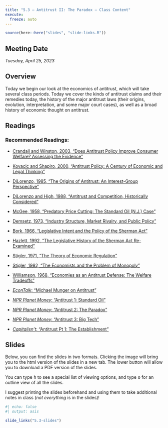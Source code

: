 ```yaml
---
title: "5.3 — Antitrust II: The Paradox — Class Content"
execute:
  freeze: auto
---
```


```r
source(here::here("slides", "slide-links.R"))
```

::: {.callout-note appearance=minimal}
# Meeting Date
*Tuesday, April 25, 2023*
:::

## <i class="fas fa-info-circle fa-lg"></i> Overview

Today we begin our look at the economics of antitrust, which will take several class periods. Today we cover the kinds of antitrust claims and their remedies today, the history of the major antitrust laws (their origins, evolution, interpretation, and some major court cases), as well as a broad history of economic thought on antitrust.

## <i class="fas fa-book-reader fa-lg"></i> Readings

### Recommended Readings:

- [<i class="fas fa-file-pdf"></i> Crandall and Winston, 2003, "Does Antitrust Policy Improve Consumer Welfare? Assessing the Evidence"](/files/readings/Crandall-Winston-2003.pdf)
- [<i class="fas fa-file-pdf"></i> Kovacic and Shapiro, 2000, "Antitrust Policy: A Century of Economic and Legal Thinking"](/files/readings/Kovacic-Shapiro-2000.pdf)
- [<i class="fas fa-file-pdf"></i> DiLorenzo, 1985, "The Origins of Antitrust: An Interest-Group Perspective"](/files/readings/DiLorenzo-1985.pdf)
- [<i class="fas fa-file-pdf"></i> DiLorenzo and High, 1988, "Antitrust and Competition, Historically Considered"](/files/readings/DiLorenzo-High-1988.pdf)
- [<i class="fas fa-file-pdf"></i> McGee, 1958, "Predatory Price Cutting: The Standard Oil (N.J.) Case"](/files/readings/McGee-1958.pdf)
- [<i class="fas fa-file-pdf"></i> Demsetz, 1973, "Industry Structure, Market Rivalry, and Public Policy"](/files/readings/Demsetz-1973.pdf)
- [<i class="fas fa-file-pdf"></i> Bork, 1966, "Legislative Intent and the Policy of the Sherman Act"](/files/readings/Bork-1966.pdf)
- [<i class="fas fa-file-pdf"></i> Hazlett, 1992, "The Legislative History of the Sherman Act Re-Examined"](/files/readings/Hazlett-1992.pdf)
- [<i class="fas fa-file-pdf"></i> Stigler, 1971, "The Theory of Economic Regulation"](/files/readings/Stigler-1971.pdf)
- [<i class="fas fa-file-pdf"></i> Stigler, 1982, "The Economists and the Problem of Monopoly"](/files/readings/Stigler-1982.pdf)
- [<i class="fas fa-file-pdf"></i> Williamson, 1968, "Economies as an Antitrust Defense: The Welfare Tradeoffs"](/files/readings/Williamson-1968.pdf)

- [<i class="fas fa-podcast"></i> *EconTalk*: "Michael Munger on Antitrust"](https://www.econtalk.org/michael-munger-on-antitrust/)
- [<i class="fas fa-podcast"></i> *NPR Planet Money*: "Antitrust 1: Standard Oil"](https://www.npr.org/sections/money/2019/02/15/695131832/antitrust-1-standard-oil)
- [<i class="fas fa-podcast"></i> *NPR Planet Money*: "Antitrust 2: The Paradox"](https://www.npr.org/sections/money/2019/02/20/696342011/antitrust-2-the-paradox)
- [<i class="fas fa-podcast"></i> *NPR Planet Money*: "Antitrust 3: Big Tech"](https://www.npr.org/sections/money/2019/02/22/697170790/antitrust-3-big-tech)
- [<i class="fas fa-podcast"></i> *Capitalisn't*: "Antitrust Pt 1: The Establishment"](https://www.capitalisnt.com/episodes/a2603962)

## <i class="fas fa-chalkboard-teacher"></i> Slides

Below, you can find the slides in two formats. Clicking the image will bring you to the html version of the slides in a new tab. The lower button will allow you to download a PDF version of the slides. 

::: callout-tip
You can type <kbd>h</kbd> to see a special list of viewing options, and type <kbd>o</kbd> for an outline view of all the slides.
:::

I suggest printing the slides beforehand and using them to take additional notes in class (*not everything* is in the slides)!

```r
#| echo: false
#| output: asis

slide_links("5.3-slides")
```